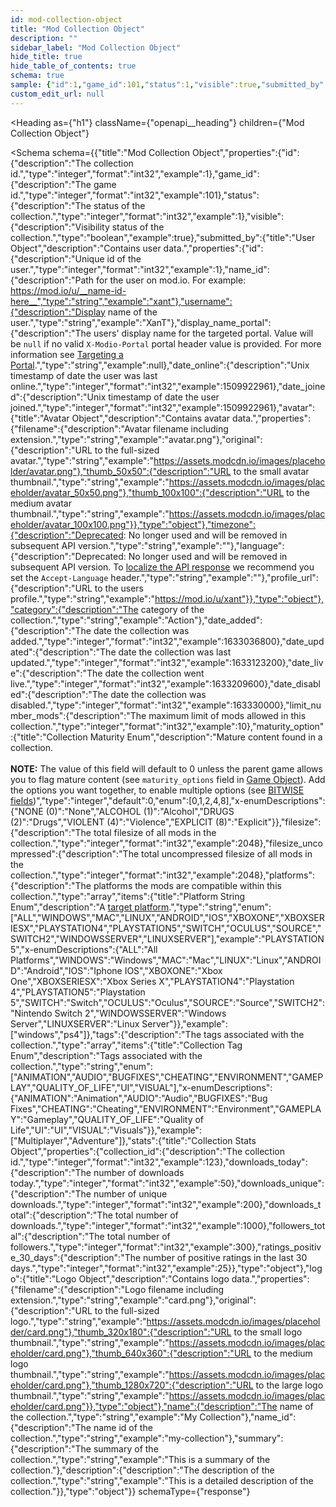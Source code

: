 ```yaml
---
id: mod-collection-object
title: "Mod Collection Object"
description: ""
sidebar_label: "Mod Collection Object"
hide_title: true
hide_table_of_contents: true
schema: true
sample: {"id":1,"game_id":101,"status":1,"visible":true,"submitted_by":{"id":1,"name_id":"xant","username":"XanT","display_name_portal":null,"date_online":1509922961,"date_joined":1509922961,"avatar":{"filename":"avatar.png","original":"https://assets.modcdn.io/images/placeholder/avatar.png","thumb_50x50":"https://assets.modcdn.io/images/placeholder/avatar_50x50.png","thumb_100x100":"https://assets.modcdn.io/images/placeholder/avatar_100x100.png"},"timezone":"","language":"","profile_url":"https://mod.io/u/xant"},"category":"Action","date_added":1633036800,"date_updated":1633123200,"date_live":1633209600,"date_disabled":163330000,"limit_number_mods":10,"maturity_option":0,"filesize":2048,"filesize_uncompressed":2048,"platforms":["windows","ps4"],"tags":["Multiplayer","Adventure"],"stats":{"collection_id":123,"downloads_today":50,"downloads_unique":200,"downloads_total":1000,"followers_total":300,"ratings_positive_30_days":25},"logo":{"filename":"card.png","original":"https://assets.modcdn.io/images/placeholder/card.png","thumb_320x180":"https://assets.modcdn.io/images/placeholder/card.png","thumb_640x360":"https://assets.modcdn.io/images/placeholder/card.png","thumb_1280x720":"https://assets.modcdn.io/images/placeholder/card.png"},"name":"My Collection","name_id":"my-collection","summary":"This is a summary of the collection.","description":"This is a detailed description of the collection."}
custom_edit_url: null
---
```



<Heading
  as={"h1"}
  className={"openapi__heading"}
  children={"Mod Collection Object"}
>
</Heading>





<Schema
  schema={{"title":"Mod Collection Object","properties":{"id":{"description":"The collection id.","type":"integer","format":"int32","example":1},"game_id":{"description":"The game id.","type":"integer","format":"int32","example":101},"status":{"description":"The status of the collection.","type":"integer","format":"int32","example":1},"visible":{"description":"Visibility status of the collection.","type":"boolean","example":true},"submitted_by":{"title":"User Object","description":"Contains user data.","properties":{"id":{"description":"Unique id of the user.","type":"integer","format":"int32","example":1},"name_id":{"description":"Path for the user on mod.io. For example: https://mod.io/u/__name-id-here__","type":"string","example":"xant"},"username":{"description":"Display name of the user.","type":"string","example":"XanT"},"display_name_portal":{"description":"The users' display name for the targeted portal. Value will be `null` if no valid `X-Modio-Portal` portal header value is provided. For more information see [Targeting a Portal](/restapi/platforms#targeting-a-portal).","type":"string","example":null},"date_online":{"description":"Unix timestamp of date the user was last online.","type":"integer","format":"int32","example":1509922961},"date_joined":{"description":"Unix timestamp of date the user joined.","type":"integer","format":"int32","example":1509922961},"avatar":{"title":"Avatar Object","description":"Contains avatar data.","properties":{"filename":{"description":"Avatar filename including extension.","type":"string","example":"avatar.png"},"original":{"description":"URL to the full-sized avatar.","type":"string","example":"https://assets.modcdn.io/images/placeholder/avatar.png"},"thumb_50x50":{"description":"URL to the small avatar thumbnail.","type":"string","example":"https://assets.modcdn.io/images/placeholder/avatar_50x50.png"},"thumb_100x100":{"description":"URL to the medium avatar thumbnail.","type":"string","example":"https://assets.modcdn.io/images/placeholder/avatar_100x100.png"}},"type":"object"},"timezone":{"description":"Deprecated: No longer used and will be removed in subsequent API version.","type":"string","example":""},"language":{"description":"Deprecated: No longer used and will be removed in subsequent API version. To [localize the API response](/restapi/localization) we recommend you set the `Accept-Language` header.","type":"string","example":""},"profile_url":{"description":"URL to the users profile.","type":"string","example":"https://mod.io/u/xant"}},"type":"object"},"category":{"description":"The category of the collection.","type":"string","example":"Action"},"date_added":{"description":"The date the collection was added.","type":"integer","format":"int32","example":1633036800},"date_updated":{"description":"The date the collection was last updated.","type":"integer","format":"int32","example":1633123200},"date_live":{"description":"The date the collection went live.","type":"integer","format":"int32","example":1633209600},"date_disabled":{"description":"The date the collection was disabled.","type":"integer","format":"int32","example":163330000},"limit_number_mods":{"description":"The maximum limit of mods allowed in this collection.","type":"integer","format":"int32","example":10},"maturity_option":{"title":"Collection Maturity Enum","description":"Mature content found in a collection.<br /><br />__NOTE:__ The value of this field will default to 0 unless the parent game allows you to flag mature content (see `maturity_options` field in [Game Object](/restapi/docs/schemas/game-object)). Add the options you want together, to enable multiple options (see [BITWISE fields](/restapi/filtering#-bitwise-and-bitwise-and))","type":"integer","default":0,"enum":[0,1,2,4,8],"x-enumDescriptions":{"NONE (0)":"None","ALCOHOL (1)":"Alcohol","DRUGS (2)":"Drugs","VIOLENT (4)":"Violence","EXPLICIT (8)":"Explicit"}},"filesize":{"description":"The total filesize of all mods in the collection.","type":"integer","format":"int32","example":2048},"filesize_uncompressed":{"description":"The total uncompressed filesize of all mods in the collection.","type":"integer","format":"int32","example":2048},"platforms":{"description":"The platforms the mods are compatible within this collection.","type":"array","items":{"title":"Platform String Enum","description":"A [target platform](/restapi/platforms#targeting-a-platform).","type":"string","enum":["ALL","WINDOWS","MAC","LINUX","ANDROID","IOS","XBOXONE","XBOXSERIESX","PLAYSTATION4","PLAYSTATION5","SWITCH","OCULUS","SOURCE","SWITCH2","WINDOWSSERVER","LINUXSERVER"],"example":"PLAYSTATION5","x-enumDescriptions":{"ALL":"All Platforms","WINDOWS":"Windows","MAC":"Mac","LINUX":"Linux","ANDROID":"Android","IOS":"Iphone IOS","XBOXONE":"Xbox One","XBOXSERIESX":"Xbox Series X","PLAYSTATION4":"Playstation 4","PLAYSTATION5":"Playstation 5","SWITCH":"Switch","OCULUS":"Oculus","SOURCE":"Source","SWITCH2":"Nintendo Switch 2","WINDOWSSERVER":"Windows Server","LINUXSERVER":"Linux Server"}},"example":["windows","ps4"]},"tags":{"description":"The tags associated with the collection.","type":"array","items":{"title":"Collection Tag Enum","description":"Tags associated with the collection.","type":"string","enum":["ANIMATION","AUDIO","BUGFIXES","CHEATING","ENVIRONMENT","GAMEPLAY","QUALITY_OF_LIFE","UI","VISUAL"],"x-enumDescriptions":{"ANIMATION":"Animation","AUDIO":"Audio","BUGFIXES":"Bug Fixes","CHEATING":"Cheating","ENVIRONMENT":"Environment","GAMEPLAY":"Gameplay","QUALITY_OF_LIFE":"Quality of Life","UI":"UI","VISUAL":"Visuals"}},"example":["Multiplayer","Adventure"]},"stats":{"title":"Collection Stats Object","properties":{"collection_id":{"description":"The collection id.","type":"integer","format":"int32","example":123},"downloads_today":{"description":"The number of downloads today.","type":"integer","format":"int32","example":50},"downloads_unique":{"description":"The number of unique downloads.","type":"integer","format":"int32","example":200},"downloads_total":{"description":"The total number of downloads.","type":"integer","format":"int32","example":1000},"followers_total":{"description":"The total number of followers.","type":"integer","format":"int32","example":300},"ratings_positive_30_days":{"description":"The number of positive ratings in the last 30 days.","type":"integer","format":"int32","example":25}},"type":"object"},"logo":{"title":"Logo Object","description":"Contains logo data.","properties":{"filename":{"description":"Logo filename including extension.","type":"string","example":"card.png"},"original":{"description":"URL to the full-sized logo.","type":"string","example":"https://assets.modcdn.io/images/placeholder/card.png"},"thumb_320x180":{"description":"URL to the small logo thumbnail.","type":"string","example":"https://assets.modcdn.io/images/placeholder/card.png"},"thumb_640x360":{"description":"URL to the medium logo thumbnail.","type":"string","example":"https://assets.modcdn.io/images/placeholder/card.png"},"thumb_1280x720":{"description":"URL to the large logo thumbnail.","type":"string","example":"https://assets.modcdn.io/images/placeholder/card.png"}},"type":"object"},"name":{"description":"The name of the collection.","type":"string","example":"My Collection"},"name_id":{"description":"The name id of the collection.","type":"string","example":"my-collection"},"summary":{"description":"The summary of the collection.","type":"string","example":"This is a summary of the collection."},"description":{"description":"The description of the collection.","type":"string","example":"This is a detailed description of the collection."}},"type":"object"}}
  schemaType={"response"}
>
  
</Schema>
            